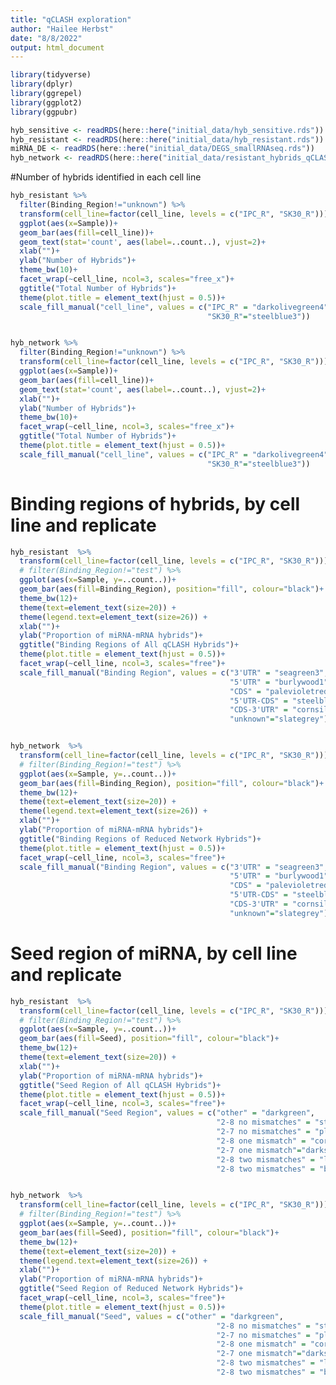 ```yaml
---
title: "qCLASH exploration"
author: "Hailee Herbst"
date: "8/8/2022"
output: html_document
---
```


```r
library(tidyverse)
library(dplyr)
library(ggrepel)
library(ggplot2)
library(ggpubr)
```

```r
hyb_sensitive <- readRDS(here::here("initial_data/hyb_sensitive.rds"))
hyb_resistant <- readRDS(here::here("initial_data/hyb_resistant.rds"))
miRNA_DE <- readRDS(here::here("initial_data/DEGS_smallRNAseq.rds"))
hyb_network <- readRDS(here::here("initial_data/resistant_hybrids_qCLASH_network.RDS"))
```


#Number of hybrids identified in each cell line
```r
hyb_resistant %>% 
  filter(Binding_Region!="unknown") %>%
  transform(cell_line=factor(cell_line, levels = c("IPC_R", "SK30_R"))) %>%
  ggplot(aes(x=Sample))+
  geom_bar(aes(fill=cell_line))+
  geom_text(stat='count', aes(label=..count..), vjust=2)+
  xlab("")+
  ylab("Number of Hybrids")+
  theme_bw(10)+
  facet_wrap(~cell_line, ncol=3, scales="free_x")+
  ggtitle("Total Number of Hybrids")+
  theme(plot.title = element_text(hjust = 0.5))+
  scale_fill_manual("cell_line", values = c("IPC_R" = "darkolivegreen4",
                                            "SK30_R"="steelblue3"))


hyb_network %>% 
  filter(Binding_Region!="unknown") %>%
  transform(cell_line=factor(cell_line, levels = c("IPC_R", "SK30_R"))) %>%
  ggplot(aes(x=Sample))+
  geom_bar(aes(fill=cell_line))+
  geom_text(stat='count', aes(label=..count..), vjust=2)+
  xlab("")+
  ylab("Number of Hybrids")+
  theme_bw(10)+
  facet_wrap(~cell_line, ncol=3, scales="free_x")+
  ggtitle("Total Number of Hybrids")+
  theme(plot.title = element_text(hjust = 0.5))+
  scale_fill_manual("cell_line", values = c("IPC_R" = "darkolivegreen4",
                                            "SK30_R"="steelblue3"))
```



# Binding regions of hybrids, by cell line and replicate
```r
hyb_resistant  %>%
  transform(cell_line=factor(cell_line, levels = c("IPC_R", "SK30_R"))) %>%
  # filter(Binding_Region!="test") %>% 
  ggplot(aes(x=Sample, y=..count..))+
  geom_bar(aes(fill=Binding_Region), position="fill", colour="black")+
  theme_bw(12)+
  theme(text=element_text(size=20)) +
  theme(legend.text=element_text(size=26)) +
  xlab("")+
  ylab("Proportion of miRNA-mRNA hybrids")+
  ggtitle("Binding Regions of All qCLASH Hybrids")+
  theme(plot.title = element_text(hjust = 0.5))+
  facet_wrap(~cell_line, ncol=3, scales="free")+
  scale_fill_manual("Binding Region", values = c("3'UTR" = "seagreen3", 
                                                 "5'UTR" = "burlywood1",
                                                 "CDS" = "palevioletred",
                                                 "5'UTR-CDS" = "steelblue2",
                                                 "CDS-3'UTR" = "cornsilk",
                                                 "unknown"="slategrey"))


hyb_network  %>%
  transform(cell_line=factor(cell_line, levels = c("IPC_R", "SK30_R"))) %>%
  # filter(Binding_Region!="test") %>% 
  ggplot(aes(x=Sample, y=..count..))+
  geom_bar(aes(fill=Binding_Region), position="fill", colour="black")+
  theme_bw(12)+
  theme(text=element_text(size=20)) +
  theme(legend.text=element_text(size=26)) +
  xlab("")+
  ylab("Proportion of miRNA-mRNA hybrids")+
  ggtitle("Binding Regions of Reduced Network Hybrids")+
  theme(plot.title = element_text(hjust = 0.5))+
  facet_wrap(~cell_line, ncol=3, scales="free")+
  scale_fill_manual("Binding Region", values = c("3'UTR" = "seagreen3", 
                                                 "5'UTR" = "burlywood1",
                                                 "CDS" = "palevioletred",
                                                 "5'UTR-CDS" = "steelblue2",
                                                 "CDS-3'UTR" = "cornsilk",
                                                 "unknown"="slategrey"))


```



# Seed region of miRNA, by cell line and replicate
```r

hyb_resistant  %>%
  transform(cell_line=factor(cell_line, levels = c("IPC_R", "SK30_R"))) %>%
  # filter(Binding_Region!="test") %>% 
  ggplot(aes(x=Sample, y=..count..))+
  geom_bar(aes(fill=Seed), position="fill", colour="black")+
  theme_bw(12)+
  theme(text=element_text(size=20)) +
  xlab("")+
  ylab("Proportion of miRNA-mRNA hybrids")+
  ggtitle("Seed Region of All qCLASH Hybrids")+
  theme(plot.title = element_text(hjust = 0.5))+
  facet_wrap(~cell_line, ncol=3, scales="free")+
  scale_fill_manual("Seed Region", values = c("other" = "darkgreen", 
                                              "2-8 no mismatches" = "steelblue",
                                              "2-7 no mismatches" = "plum4",
                                              "2-8 one mismatch" = "cornsilk",
                                              "2-7 one mismatch"="darkseagreen1",
                                              "2-8 two mismatches" = "lightcoral",
                                              "2-8 two mismatches" = "burlywood1"))


hyb_network  %>%
  transform(cell_line=factor(cell_line, levels = c("IPC_R", "SK30_R"))) %>%
  # filter(Binding_Region!="test") %>% 
  ggplot(aes(x=Sample, y=..count..))+
  geom_bar(aes(fill=Seed), position="fill", colour="black")+
  theme_bw(12)+
  theme(text=element_text(size=20)) +
  theme(legend.text=element_text(size=26)) +
  xlab("")+
  ylab("Proportion of miRNA-mRNA hybrids")+
  ggtitle("Seed Region of Reduced Network Hybrids")+
  facet_wrap(~cell_line, ncol=3, scales="free")+
  theme(plot.title = element_text(hjust = 0.5))+
  scale_fill_manual("Seed", values = c("other" = "darkgreen", 
                                              "2-8 no mismatches" = "steelblue",
                                              "2-7 no mismatches" = "plum4",
                                              "2-8 one mismatch" = "cornsilk",
                                              "2-7 one mismatch"="darkseagreen1",
                                              "2-8 two mismatches" = "lightcoral",
                                              "2-8 two mismatches" = "burlywood1"))

```













